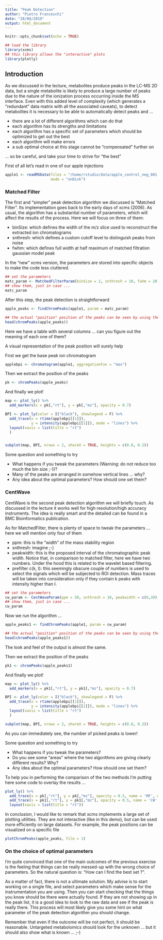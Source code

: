 ```yaml
---
title: "Peak Detection"
author: "Pietro Franceschi"
date: "28/08/2019"
output: html_document
---
```


```r
knitr::opts_chunk$set(echo = TRUE)
```

```r
## load the library
library(xcms)
## this library allows the "interactive" plots
library(plotly)
```


## Introduction

As we discussed in the lecture, metabolites produce peaks in the LC-MS 2D data, but a single metabolite is likely to produce a large number of peaks due to the nature of the ionization process occurring inside the MS interface. 
Even with this added level of complexity (which generates a "redundant" data matrix with all the associated caveats), to detect metabolites it is necessary to be able to automatically detect peaks and ...

* there are a lot of different algorithms which can do that
* each algorithm has its strengths and limitations
* each algorithm has a specific set of parameters which should be optimized to get out the best
* each algorithm will make errors
* a sub optimal choice at this stage cannot be "compensated" further on

... so be careful, and take your time to strive for "the best"

First of all let's read in one of our apple injections

```r
apple1 <- readMSData(files = "/home/rstudio/data/apple_control_neg_001.CDF",
                     mode = "onDisk")
```


### Matched Filter 
The first and "simpler" peak detection algorithm we discussed is "Matched Filter". Its implementation goes back to the early days of xcms (2006).
As usual, the algorithm has a substantial number of parameters, which will affect the results of the process. Here we will focus on three of them:

* binSize: which defines the width of the m/z slice used to reconstruct the extracted ion chromatograms
* snthresh: which defines a custom cutoff level to distinguish peaks from noise
* fwhm: which defines full width at half maximum of matched filtration gaussian model peak

In the "new" xcms version, the parameters are stored into specific objects to make the code less cluttered.

```r
## set the parameters
matc_param <- MatchedFilterParam(binSize = 2, snthresh = 10, fwhm = 20)
## show them, just in case ...
matc_param
```

After this step, the peak detection is straightforward

```r
apple_peaks <- findChromPeaks(apple1, param = matc_param)

## the actual "position" position of the peaks can be seen by using the chromPeaks method
head(chromPeaks(apple_peaks))
```

Here we have a table with several columns ... can you figure out the meaning of each one of them?

A visual representation of the peak position will surely help 

First we get the base peak ion chromatogram 
```r
applebpi <- chromatogram(apple1, aggregationFun = "max")
```

Then we extract the position of the peaks

```r
pk <- chromPeaks(apple_peaks)
```

And finally we plot!

```r
map <- plot_ly() %>%
  add_markers(x = pk[,"rt"], y = pk[,"mz"], opacity = 0.7)

BPI <- plot_ly(color = I("black"), showlegend = F) %>%
  add_trace(x = rtime(applebpi[[1]]), 
            y = intensity(applebpi[[1]]), mode = "lines") %>% 
  layout(xaxis = list(title = "rt")
  )


subplot(map, BPI, nrows = 2, shareX = TRUE, heights = c(0.8, 0.2))
```


Some question and something to try

* What happens if you tweak the parameters (Warning: do not reduce too much the bin size ;-))?
* Many of the peaks are arranged in somehow vertical lines ... why?
* Any idea about the optimal parameters? How should one set them?


### CentWave
CentWave is the second peak detection algorithm we will briefly touch. As discussed in the lecture it works well for high resolution/high accuracy instruments. The idea is really smart and the detailed can be found in a BMC Bioinformatics publication.

As for MatchedFilter, there is plenty of space to tweak the parameters ... here we will mention only four of them

* ppm: this is the "width" of the mass stability region
* snthresh: imagine   ;-)
* peakwidth: this is the proposed interval of the chromatographic peak width. Notice that, in comparison to matched filter, here we have two numbers. Under the hood this is related to the wavelet based filtering.
* prefilter c(k, I): this seemingly obscure couple of numbers is used to select the signals which will be subjected to ROI detection. Mass traces will be taken into consideration only if they contain k peaks with intensity higher than I.


```r
## set the parameters
cw_param <- CentWaveParam(ppm = 50, snthresh = 10, peakwidth = c(6,30), prefilter = c(3,100))
## show them, just in case ...
cw_param
```

Now we run the algorithm ...

```r
apple_peaks1 <- findChromPeaks(apple1, param = cw_param)

## the actual "position" position of the peaks can be seen by using the chromPeaks method
head(chromPeaks(apple_peaks1))
```

The look and feel of the output is almost the same. 

Then we extract the position of the peaks

```r
pk1 <- chromPeaks(apple_peaks1)
```

And finally we plot!

```r
map <- plot_ly() %>%
  add_markers(x = pk1[,"rt"], y = pk1[,"mz"], opacity = 0.7)

BPI <- plot_ly(color = I("black"), showlegend = F) %>%
  add_trace(x = rtime(applebpi[[1]]), 
            y = intensity(applebpi[[1]]), mode = "lines") %>% 
  layout(xaxis = list(title = "rt")
  )

subplot(map, BPI, nrows = 2, shareX = TRUE, heights = c(0.8, 0.2))
```

As you can immediately see, the number of picked peaks is lower! 

Some question and something to try

* What happens if you tweak the parameters?
* Do you see some "areas" where the two algorithms are giving clearly different results? Why?
* Any idea about the optimal parameters? How should one set them?

To help you in performing the comparison of the two methods I'm putting here some code to overlay the results ...

```r
plot_ly() %>%
  add_trace(x = pk[,"rt"], y = pk[,"mz"], opacity = 0.5, name = 'MF', mode = 'markers', marker = list(color = "red")) %>% 
  add_trace(x = pk1[,"rt"], y = pk1[,"mz"], opacity = 0.5, name = 'CW', mode = 'markers', marker = list(color = "darkblue"))%>% 
  layout(xaxis = list(title = "rt"))

```

In conclusion, I would like to remark that xcms implements a large set of plotting utilities. They are not interactive (like in this demo), but can be used more efficiently on large datasets. For example, the peak positions can be visualized on a specific file 

```r
plotChromPeaks(apple_peaks, file = 1)
```

### On the choice of optimal parameters
I'm quite convinced that one of the main outcomes of the previous exercise is the feeling that things can be really messed-up with the wrong choice of parameters. So the natural question is: "How can I find the best set ?".

As a matter of fact, there is not a ultimate solution. My advise is to start working on a single file, and select parameters which make sense for the instrumentation you are using. Then you can start checking that the things you know should be there were actually found. If they are not showing up in the peak list, it is a good idea to look to the raw data and see if the peak is really there. This process will most likely give you some hint on what parameter of the peak detection algorithm you should change.

Remember that even if the outcome will be not perfect, it should be reasonable. Untargeted metabolomics should look for the unknown ... but it should also show what is known ... ;-)








